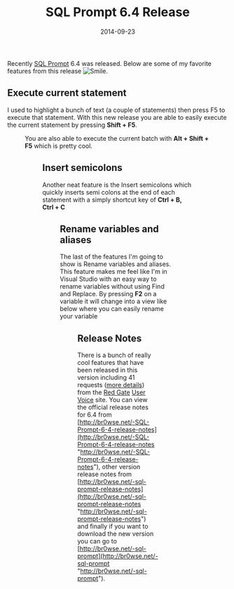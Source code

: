 ﻿---
title: 'SQL Prompt 6.4 Release'
date: 2014-09-23
tags: ['SQL Prompt', 'Product Release', 'Productivity']
draft: false
summary: 'I used to highlight a bunch of text (a couple of statements) then press F5 to execute that statement. With this new release you are able to easily execute the current statement by pressing Shift + F5.'
---


Recently [SQL Prompt](http://br0wse.net/-sql-prompt) 6.4 was released. Below are some of my favorite features from this release ![Smile](https://gordonbeeming.com/images/emoticons/smile.svg).
 
## Execute current statement
 
I used to highlight a bunch of text (a couple of statements) then press F5 to execute that statement. With this new release you are able to easily execute the current statement by pressing **Shift + F5**.
 
<Figure key="/images/e7340fd530dd4fdcb016f6d1e2c85498.png" src="/images/e7340fd530dd4fdcb016f6d1e2c85498.png" alt="2014-09-16_06-52-30" width="0" height="0" caption="FILL THIS IN" />
 
You are also able to execute the current batch with **Alt + Shift + F5** which is pretty cool.
 
<Figure key="/images/2d430e59e5414f0db603fc194547dcc9.png" src="/images/2d430e59e5414f0db603fc194547dcc9.png" alt="2014-09-16_06-54-12" width="0" height="0" caption="FILL THIS IN" />
 
## Insert semicolons
 
Another neat feature is the Insert semicolons which quickly inserts semi colons at the end of each statement with a simply shortcut key of **Ctrl + B, Ctrl + C**
 
<Figure key="/images/d3351f4fbe64435990217609bafacd7d.png" src="/images/d3351f4fbe64435990217609bafacd7d.png" alt="2014-09-16_06-56-25" width="0" height="0" caption="FILL THIS IN" />
 
## Rename variables and aliases
 
The last of the features I'm going to show is Rename variables and aliases. This feature makes me feel like I'm in Visual Studio with an easy way to rename variables without using Find and Replace. By pressing **F2** on a variable it will change into a view like below where you can easily rename your variable
 
<Figure key="/images/fab2a382f9cd40e19897e3effd751d44.png" src="/images/fab2a382f9cd40e19897e3effd751d44.png" alt="2014-09-16_06-59-08" width="0" height="0" caption="FILL THIS IN" />
 
## Release Notes
 
There is a bunch of really cool features that have been released in this version including 41 requests ([more details](http://br0wse.net/-SQL-Prompt-6-4-Changes)) from the [Red Gate](http://br0wse.net/-Red-Gate) [User Voice](http://br0wse.net/-Red-Gate-User-Voice-Sql-Prompt) site. You can view the official release notes for 6.4 from [http://br0wse.net/-SQL-Prompt-6-4-release-notes](http://br0wse.net/-SQL-Prompt-6-4-release-notes "http://br0wse.net/-SQL-Prompt-6-4-release-notes"), other version release notes from [http://br0wse.net/-sql-prompt-release-notes](http://br0wse.net/-sql-prompt-release-notes "http://br0wse.net/-sql-prompt-release-notes") and finally if you want to download the new version you can go to [http://br0wse.net/-sql-prompt](http://br0wse.net/-sql-prompt "http://br0wse.net/-sql-prompt").

